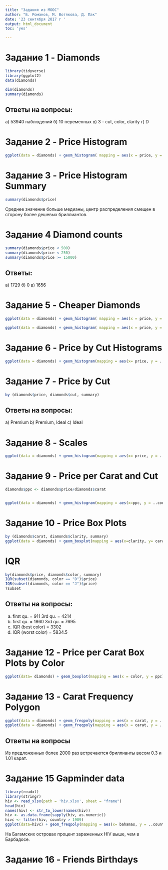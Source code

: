 ```yaml
---
title: "Задания из MOOC"
author: "Б. Романов, М. Вотякова, Д. Пак"
date: '23 сентября 2017 г '
output: html_document
toc: 'yes'

---
```



# Задание 1 - Diamonds

```r
library(tidyverse)
library(ggplot2)
data(diamonds)
```

```r
dim(diamonds)
summary(diamonds)

```

## Ответы на вопросы:
а) 53940 наблюдений
б) 10 переменных
в) 3 - cut, color, clarity
г) D

# Задание 2 - Price Histogram

```r
ggplot(data = diamonds) + geom_histogram( mapping = aes(x = price, y = ..count..), binwidth = 500)
```

# Задание 3 - Price Histogram Summary

```r
summary(diamonds$price)
```

Среднее значение больше медианы, центр распределения смещен в сторону более дешевых бриллиантов. 

# Задание 4 Diamond counts

```r

summary(diamonds$price < 500)
summary(diamonds$price < 250)
summary(diamonds$price >= 15000)
```

## Ответы: 
а) 1729
б) 0
в) 1656

# Задание 5 - Cheaper Diamonds

```r
ggplot(data = diamonds) + geom_histogram( mapping = aes(x = price, y = ..count..), binwidth = 500) + scale_x_continuous(limits = c(500,1500))

ggplot(data = diamonds) + geom_histogram( mapping = aes(x = price, y = ..count..), binwidth = 200) + scale_x_continuous(limits = c(500,1500))
```


# Задание 6 - Price by Cut Histograms

```r
ggplot(data = diamonds) + geom_histogram(mapping = aes(x= price, y = ..count..), bins = 300)  + facet_wrap( ~ cut, ncol=1)
```


# Задание 7 - Price by Cut 


```r
by (diamonds$price, diamonds$cut, summary)


```

## Ответы на вопросы:
а) Premium
b) Premium, Ideal
c) Ideal

# Задание 8 - Scales

```r
ggplot(data = diamonds) + geom_histogram(mapping = aes(x= price, y = ..count..), bins = 300)  + facet_wrap( ~ cut, ncol=1, scales = 'free_y')
```



# Задание 9 - Price per Carat and Cut

```r
diamonds$ppc <- diamonds$price/diamonds$carat


ggplot(data = diamonds) + geom_histogram(mapping = aes(x=ppc, y = ..count..), binwidth = 0.1) + scale_x_log10() + facet_wrap(~ cut)
```


# Задание 10 -  Price Box Plots

```r
by (diamonds$carat, diamonds$clarity, summary)
ggplot(data = diamonds) + geom_boxplot(mapping = aes(x=clarity, y= carat)) + coord_flip()


```

# IQR


```r
by(diamonds$price, diamonds$color, summary)
IQR(subset(diamonds, color == "D")$price)
IQR(subset(diamonds, color == "J")$price)
?subset
```

## Ответы на вопросы:
a) first qu. = 911
   3rd qu. = 4214
b) first qu. = 1860
   3rd qu. = 7695
c) IQR (best color) = 3302
d) IQR (worst color) = 5834.5

# Задание 12 - Price per Carat Box Plots by Color


```r
ggplot(data= diamonds) + geom_boxplot(mapping = aes(x = color, y = ppc))
```


# Задание 13 - Carat Frequency Polygon

```r
ggplot(data = diamonds) + geom_freqpoly(mapping = aes(x = carat, y = ..count..), binwidth =0.06)
ggplot(data = diamonds) + geom_freqpoly(mapping = aes(x = carat, y = ..count..), binwidth =0.05) + scale_x_continuous(breaks = seq(0, 8, by = 0.1), limits = c(0,3))
```

## Ответы на вопросы

Из предложенных более 2000 раз встречаются бриллианты весом 0.3 и 1.01 карат.

# Задание 15 Gapminder data

```r
library(readxl)
library(stringr)
hiv <- read_xlsx(path = 'hiv.xlsx', sheet = "frame")
head(hiv)
names(hiv) <- str_to_lower(names(hiv))
hiv <- as.data.frame(sapply(hiv, as.numeric))
hivc <- filter(hiv, country > 1989)
ggplot(data=hivc) + geom_freqpoly(mapping = aes(x= bahamas, y = ..count.., color = "bahamas")) + geom_freqpoly(mapping = aes(x = barbados, y = ..count.., color = "barbados")) + labs(x = "Значение показателя", color = "Страна")

```


На Багамских островах процент зараженных HIV выше, чем в Барбадосе.

# Задание 16 - Friends Birthdays



